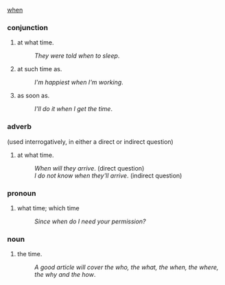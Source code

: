 [[when]]

===conjunction===
#at what time.
#:''They were told when to sleep''.
#at such time as.
#:''I'm happiest when I'm working''.
#as soon as.
#:''I'll do it when I get the time''.

===adverb===
(used interrogatively, in either a direct or indirect question)
#at what time.
#:''When will they arrive''. (direct question)
#:''I do not know when they'll arrive''. (indirect question)

===pronoun===
#what time; which time
#:''Since when do I need your permission?''

===noun===
#the time.
#:''A good article will cover the who, the what, the when, the where, the why and the how''.